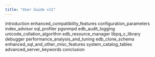 ```yaml
---
title: "User Guide v11"
---
```


<div class="toctree" data-maxdepth="6">

introduction enhanced_compatibility_features configuration_parameters index_advisor sql_profiler pgsnmpd edb_audit_logging unicode_collation_algorithm edb_resource_manager libpq_c_library debugger performance_analysis_and_tuning edb_clone_schema enhanced_sql_and_other_misc_features system_catalog_tables advanced_server_keywords conclusion

</div>
